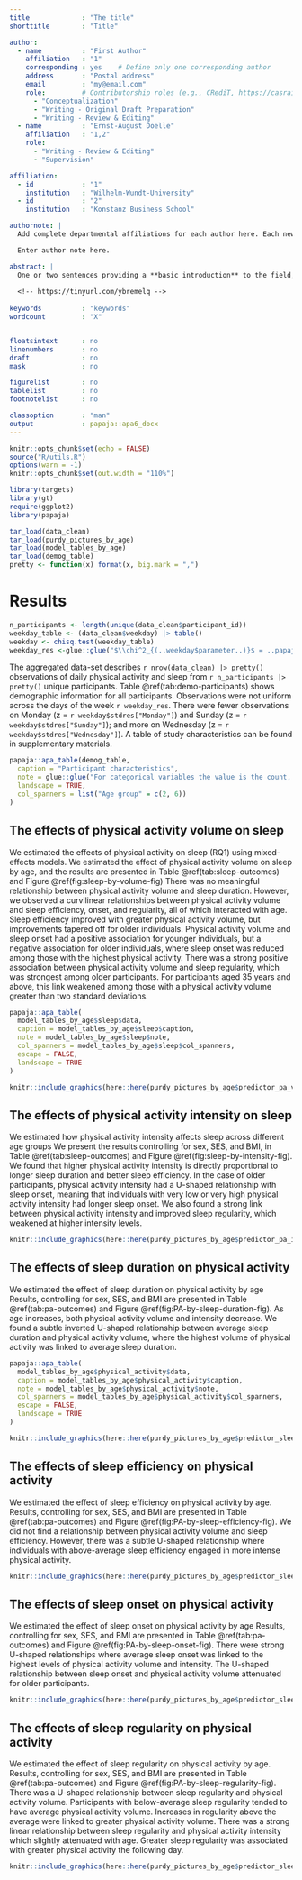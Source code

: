 ```yaml
---
title             : "The title"
shorttitle        : "Title"

author: 
  - name          : "First Author"
    affiliation   : "1"
    corresponding : yes    # Define only one corresponding author
    address       : "Postal address"
    email         : "my@email.com"
    role:         # Contributorship roles (e.g., CRediT, https://casrai.org/credit/)
      - "Conceptualization"
      - "Writing - Original Draft Preparation"
      - "Writing - Review & Editing"
  - name          : "Ernst-August Doelle"
    affiliation   : "1,2"
    role:
      - "Writing - Review & Editing"
      - "Supervision"

affiliation:
  - id            : "1"
    institution   : "Wilhelm-Wundt-University"
  - id            : "2"
    institution   : "Konstanz Business School"

authornote: |
  Add complete departmental affiliations for each author here. Each new line herein must be indented, like this line.

  Enter author note here.

abstract: |
  One or two sentences providing a **basic introduction** to the field,  comprehensible to a scientist in any discipline.
  
  <!-- https://tinyurl.com/ybremelq -->
  
keywords          : "keywords"
wordcount         : "X"


floatsintext      : no
linenumbers       : no
draft             : no
mask              : no

figurelist        : no
tablelist         : no
footnotelist      : no

classoption       : "man"
output            : papaja::apa6_docx
---
```


\renewcommand{\arraystretch}{0.7}

```r
knitr::opts_chunk$set(echo = FALSE)
source("R/utils.R")
options(warn = -1)
knitr::opts_chunk$set(out.width = "110%")
```

```r
library(targets)
library(gt)
require(ggplot2)
library(papaja)
```

```r
tar_load(data_clean)
tar_load(purdy_pictures_by_age)
tar_load(model_tables_by_age)
tar_load(demog_table)
pretty <- function(x) format(x, big.mark = ",")

```

# Results

```r
n_participants <- length(unique(data_clean$participant_id))
weekday_table <- (data_clean$weekday) |> table()
weekday <- chisq.test(weekday_table)
weekday_res <-glue::glue("$\\chi^2_{(..weekday$parameter..)}$ = ..papaja::print_num(weekday$statistic).., p = ..papaja::print_p(weekday$p.value)..", .open = "..", .close = "..")

```

The aggregated data-set describes `r nrow(data_clean) |> pretty()` observations of daily physical activity and sleep from `r n_participants |> pretty()` unique participants.
Table \@ref(tab:demo-participants) shows demographic information for all participants.
Observations were not uniform across the days of the week `r weekday_res`.
There were fewer observations on Monday (z = `r weekday$stdres["Monday"]`) and Sunday  (z = `r weekday$stdres["Sunday"]`); and more on Wednesday (z = `r weekday$stdres["Wednesday"]`).
A table of study characteristics can be found in supplementary materials.

```r
papaja::apa_table(demog_table,
  caption = "Participant characteristics",
  note = glue::glue("For categorical variables the value is the count, and percentage. For numeric variables the value is the Mean and SD. N = {n_participants |> pretty()}"),
  landscape = TRUE,
  col_spanners = list("Age group" = c(2, 6))
)
```

## The effects of physical activity volume on sleep

We estimated the effects of physical activity on sleep (RQ1) using mixed-effects models.
We estimated the effect of physical activity volume on sleep by age, and the results are presented in Table \@ref(tab:sleep-outcomes) and Figure \@ref(fig:sleep-by-volume-fig)
There was no meaningful relationship between physical activity volume and sleep duration.
However, we observed a curvilinear relationships between physical activity volume and sleep efficiency, onset, and regularity, all of which interacted with age.
Sleep efficiency improved with greater physical activity volume, but improvements tapered off for older individuals.
Physical activity volume and sleep onset had a positive association for younger individuals, but a negative association for older individuals, where sleep onset was reduced among those with the highest physical activity.
There was a strong positive association between physical activity volume and sleep regularity, which was strongest among older participants.
For participants aged 35 years and above, this link weakened among those with a physical activity volume greater than two standard deviations.

```r
papaja::apa_table(
  model_tables_by_age$sleep$data,
  caption = model_tables_by_age$sleep$caption,
  note = model_tables_by_age$sleep$note,
  col_spanners = model_tables_by_age$sleep$col_spanners,
  escape = FALSE,
  landscape = TRUE
)
```

```r
knitr::include_graphics(here::here(purdy_pictures_by_age$predictor_pa_volume), error = FALSE)
```

## The effects of physical activity intensity on sleep

We estimated how physical activity intensity affects sleep across different age groups
We present the results controlling for sex, SES, and BMI, in Table \@ref(tab:sleep-outcomes) and Figure \@ref(fig:sleep-by-intensity-fig).
We found that higher physical activity intensity is directly proportional to longer sleep duration and better sleep efficiency.
In the case of older participants, physical activity intensity had a U-shaped relationship with sleep onset, meaning that individuals with very low or very high physical activity intensity had longer sleep onset.
We also found a strong link between physical activity intensity and improved sleep regularity, which weakened at higher intensity levels.

```r
knitr::include_graphics(here::here(purdy_pictures_by_age$predictor_pa_intensity), error = FALSE)
```

## The effects of sleep duration on physical activity

We estimated the effect of sleep duration on physical activity by age
Results, controlling for sex, SES, and BMI are presented in Table \@ref(tab:pa-outcomes) and Figure \@ref(fig:PA-by-sleep-duration-fig).
As age increases, both physical activity volume and intensity decrease.
We found a subtle inverted U-shaped relationship between average sleep duration and physical activity volume, where the highest volume of physical activity was linked to average sleep duration.

```r
papaja::apa_table(
  model_tables_by_age$physical_activity$data,
  caption = model_tables_by_age$physical_activity$caption,
  note = model_tables_by_age$physical_activity$note,
  col_spanners = model_tables_by_age$physical_activity$col_spanners,
  escape = FALSE,
  landscape = TRUE
)
```

```r
knitr::include_graphics(here::here(purdy_pictures_by_age$predictor_sleep_duration_lag), error = FALSE)
```

## The effects of sleep efficiency on physical activity

We estimated the effect of sleep efficiency on physical activity by age.
Results, controlling for sex, SES, and BMI are presented in Table \@ref(tab:pa-outcomes) and Figure \@ref(fig:PA-by-sleep-efficiency-fig).
We did not find a relationship between physical activity volume and sleep efficiency.
However, there was a subtle U-shaped relationship where individuals with above-average sleep efficiency engaged in more intense physical activity.

```r
knitr::include_graphics(here::here(purdy_pictures_by_age$predictor_sleep_efficiency_lag), error = FALSE)
```

## The effects of sleep onset on physical activity

We estimated the effect of sleep onset on physical activity by age
Results, controlling for sex, SES, and BMI are presented in Table \@ref(tab:pa-outcomes) and Figure \@ref(fig:PA-by-sleep-onset-fig).
There were strong U-shaped relationships where average sleep onset was linked to the highest levels of physical activity volume and intensity.
The U-shaped relationship between sleep onset and physical activity volume attenuated for older participants.

```r
knitr::include_graphics(here::here(purdy_pictures_by_age$predictor_sleep_onset_lag), error = FALSE)
```

## The effects of sleep regularity on physical activity

We estimated the effect of sleep regularity on physical activity by age.
Results, controlling for sex, SES, and BMI are presented in Table \@ref(tab:pa-outcomes) and Figure \@ref(fig:PA-by-sleep-regularity-fig).
There was a U-shaped relationship between sleep regularity and physical activity volume.
Participants with below-average sleep regularity tended to have average physical activity volume.
Increases in regularity above the average were linked to greater physical activity volume.
There was a strong linear relationship between sleep regularity and physical activity intensity which slightly attenuated with age.
Greater sleep regularity was associated with greater physical activity the following day.

```r
knitr::include_graphics(here::here(purdy_pictures_by_age$predictor_sleep_regularity_lag), error = FALSE)
```

